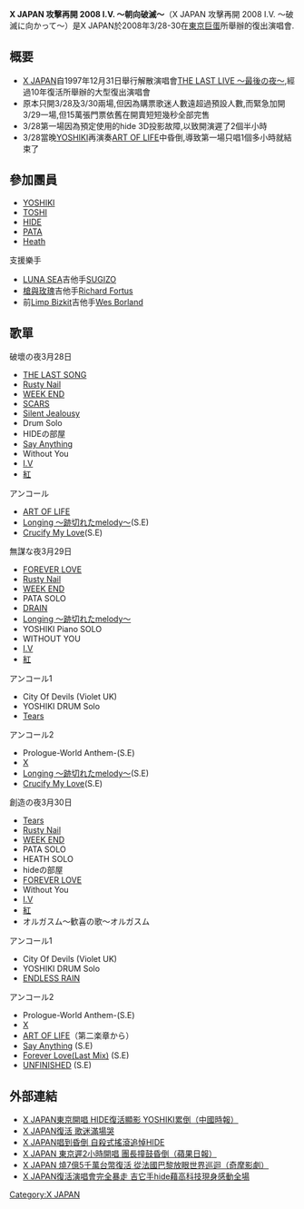 '''X JAPAN 攻擊再開 2008 I.V. ～朝向破滅～'''（X JAPAN 攻擊再開 2008 I.V. ～破滅に向かって～）是X JAPAN於2008年3/28-30在[[東京巨蛋|東京巨蛋]]所舉辦的復出演唱會.

==概要==
*[[X_JAPAN|X JAPAN]]自1997年12月31日舉行解散演唱會[[THE_LAST_LIVE_～最後の夜～|THE LAST LIVE ～最後の夜～]],經過10年復活所舉辦的大型復出演唱會
*原本只開3/28及3/30兩場,但因為購票歌迷人數遠超過預設人數,而緊急加開3/29一場,但15萬張門票依舊在開賣短短幾秒全部完售
*3/28第一場因為預定使用的hide 3D投影故障,以致開演遲了2個半小時
*3/28當晚[[YOSHIKI|YOSHIKI]]再演奏[[ART_OF_LIFE|ART OF LIFE]]中昏倒,導致第一場只唱1個多小時就結束了

==參加團員==
*[[YOSHIKI|YOSHIKI]]
*[[TOSHI|TOSHI]]
*[[HIDE|HIDE]]
*[[PATA|PATA]]
*[[Heath|Heath]]
支援樂手
*[[LUNA_SEA|LUNA SEA]]吉他手[[SUGIZO|SUGIZO]]
*[[槍與玫瑰|槍與玫瑰]]吉他手[[Richard_Fortus|Richard Fortus]]
*前[[Limp_Bizkit|Limp Bizkit]]吉他手[[Wes_Borland|Wes Borland]]

==歌單==
破壞の夜3月28日
*[[THE_LAST_SONG|THE LAST SONG]]
*[[Rusty_Nail|Rusty Nail]]
*[[WEEK_END|WEEK END]]
*[[SCARS|SCARS]]
*[[Silent_Jealousy|Silent Jealousy]]
*Drum Solo
*HIDEの部屋
*[[Say_Anything|Say Anything]]
*Without You
*[[I.V|I.V]]
*[[紅|紅]]
アンコール
*[[ART_OF_LIFE|ART OF LIFE]]
*[[Longing_～跡切れたmelody～|Longing ～跡切れたmelody～]](S.E)
*[[Crucify_My_Love|Crucify My Love]](S.E)

無謀な夜3月29日
*[[FOREVER_LOVE|FOREVER LOVE]]
*[[Rusty_Nail|Rusty Nail]]
*[[WEEK_END|WEEK END]]
*PATA SOLO
*[[DRAIN|DRAIN]]
*[[Longing_～跡切れたmelody～|Longing ～跡切れたmelody～]]
*YOSHIKI Piano SOLO
*WITHOUT YOU
*[[I.V|I.V]]
*[[紅|紅]]
アンコール1
*City Of Devils (Violet UK)
*YOSHIKI DRUM Solo
*[[Tears|Tears]]
アンコール2
*Prologue-World Anthem-(S.E)
*[[X|X]]
*[[Longing_～跡切れたmelody～|Longing ～跡切れたmelody～]](S.E)
*[[Crucify_My_Love|Crucify My Love]](S.E)

創造の夜3月30日
*[[Tears|Tears]]
*[[Rusty_Nail|Rusty Nail]]
*[[WEEK_END|WEEK END]]
*PATA SOLO
*HEATH SOLO
*hideの部屋
*[[FOREVER_LOVE|FOREVER LOVE]]
*Without You
*[[I.V|I.V]]
*[[紅|紅]]
*オルガスム～歓喜の歌～オルガスム
アンコール1
*City Of Devils (Violet UK)
*YOSHIKI DRUM Solo
*[[ENDLESS_RAIN|ENDLESS RAIN]]
アンコール2
*Prologue-World Anthem-(S.E)
*[[X|X]]
*[[ART_OF_LIFE|ART OF LIFE]]（第二楽章から）
*[[Say_Anything|Say Anything]] (S.E)
*[[Forever_Love(Last_Mix)|Forever Love(Last Mix)]] (S.E)
*[[UNFINISHED|UNFINISHED]] (S.E)

==外部連結==
*[http://www.wretch.cc/blog/cygnusx523/16851711    X JAPAN東京開唱 HIDE復活顯影 YOSHIKI累倒（中國時報）]
*[http://www.wretch.cc/blog/cygnusx523/16851713    X JAPAN復活 歌迷滿場哭]
*[http://www.wretch.cc/blog/cygnusx523/16851714    X JAPAN唱到昏倒 自殺式搖滾追悼HIDE]
*[http://www.wretch.cc/blog/cygnusx523/16851716    X JAPAN 東京遲2小時開唱 團長撞鼓昏倒（蘋果日報）]
*[http://www.wretch.cc/blog/cygnusx523/16851717    X JAPAN 燒7億5千萬台幣復活 從法國巴黎放眼世界巡迴（奇摩影劇）]
*[http://www.wretch.cc/blog/cygnusx523/16851718    X JAPAN復活演唱會完全暴走 吉它手hide藉高科技現身感動全場] {{Wayback|url=http://www.wretch.cc/blog/cygnusx523/16851718 |date=20120129095124 }}

[[Category:X_JAPAN|Category:X JAPAN]]